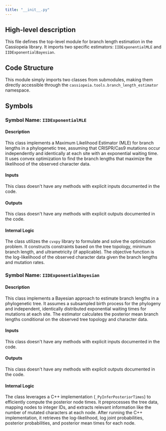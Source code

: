 ```yaml
---
title: "__init__.py"
---
```


## High-level description
This file defines the top-level module for branch length estimation in the Cassiopeia library. It imports two specific estimators: `IIDExponentialMLE` and `IIDExponentialBayesian`.

## Code Structure
This module simply imports two classes from submodules, making them directly accessible through the `cassiopeia.tools.branch_length_estimator` namespace.

## Symbols
### Symbol Name: `IIDExponentialMLE`
#### Description
This class implements a Maximum Likelihood Estimator (MLE) for branch lengths in a phylogenetic tree, assuming that CRISPR/Cas9 mutations occur independently and identically at each site with an exponential waiting time. It uses convex optimization to find the branch lengths that maximize the likelihood of the observed character data.

#### Inputs
This class doesn't have any methods with explicit inputs documented in the code.

#### Outputs
This class doesn't have any methods with explicit outputs documented in the code.

#### Internal Logic
The class utilizes the `cvxpy` library to formulate and solve the optimization problem. It constructs constraints based on the tree topology, minimum branch length, and ultrametricity (if applicable). The objective function is the log-likelihood of the observed character data given the branch lengths and mutation rates.

### Symbol Name: `IIDExponentialBayesian`
#### Description
This class implements a Bayesian approach to estimate branch lengths in a phylogenetic tree. It assumes a subsampled birth process for the phylogeny and independent, identically distributed exponential waiting times for mutations at each site. The estimator calculates the posterior mean branch lengths conditional on the observed tree topology and character data.

#### Inputs
This class doesn't have any methods with explicit inputs documented in the code.

#### Outputs
This class doesn't have any methods with explicit outputs documented in the code.

#### Internal Logic
The class leverages a C++ implementation (`_PyInferPosteriorTimes`) to efficiently compute the posterior node times. It preprocesses the tree data, mapping nodes to integer IDs, and extracts relevant information like the number of mutated characters at each node. After running the C++ implementation, it retrieves the log-likelihood, log joint probabilities, posterior probabilities, and posterior mean times for each node.
